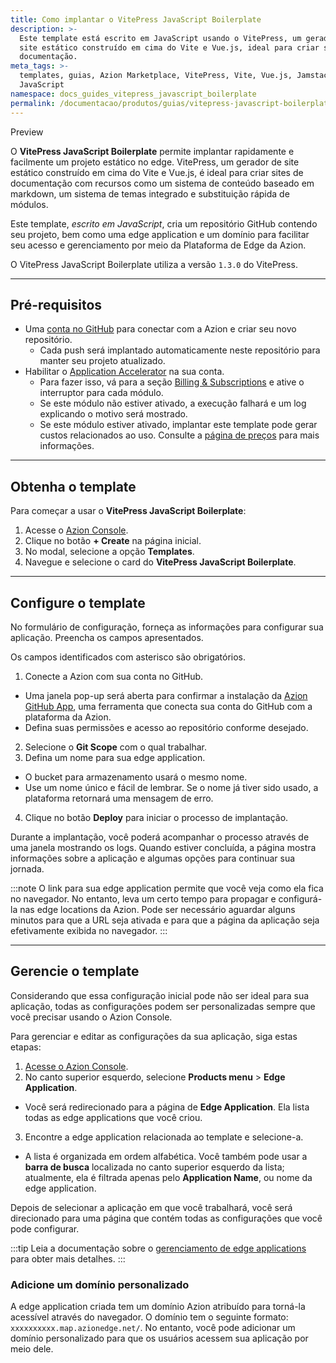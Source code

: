 ```yaml
---
title: Como implantar o VitePress JavaScript Boilerplate
description: >-
  Este template está escrito em JavaScript usando o VitePress, um gerador de
  site estático construído em cima do Vite e Vue.js, ideal para criar sites de
  documentação.
meta_tags: >-
  templates, guias, Azion Marketplace, VitePress, Vite, Vue.js, Jamstack,
  JavaScript
namespace: docs_guides_vitepress_javascript_boilerplate
permalink: /documentacao/produtos/guias/vitepress-javascript-boilerplate/
---
```



<Tag severity="info" client:only="vue">
Preview
</Tag>

O **VitePress JavaScript Boilerplate** permite implantar rapidamente e facilmente um projeto estático no edge. VitePress, um gerador de site estático construído em cima do Vite e Vue.js, é ideal para criar sites de documentação com recursos como um sistema de conteúdo baseado em markdown, um sistema de temas integrado e substituição rápida de módulos.

Este template, *escrito em JavaScript*, cria um repositório GitHub contendo seu projeto, bem como uma edge application e um domínio para facilitar seu acesso e gerenciamento por meio da Plataforma de Edge da Azion.

O VitePress JavaScript Boilerplate utiliza a versão `1.3.0` do VitePress.

---

## Pré-requisitos

- Uma [conta no GitHub](https://github.com/signup) para conectar com a Azion e criar seu novo repositório.
  - Cada push será implantado automaticamente neste repositório para manter seu projeto atualizado.
- Habilitar o [Application Accelerator](/pt-br/documentacao/produtos/build/edge-application/application-accelerator/) na sua conta.
    - Para fazer isso, vá para a seção [Billing & Subscriptions](/pt-br/documentacao/produtos/guias/billing-and-subscriptions/) e ative o interruptor para cada módulo.
    - Se este módulo não estiver ativado, a execução falhará e um log explicando o motivo será mostrado.
    - Se este módulo estiver ativado, implantar este template pode gerar custos relacionados ao uso. Consulte a [página de preços](/pt-br/documentacao/produtos/precos/) para mais informações.

---

## Obtenha o template

Para começar a usar o **VitePress JavaScript Boilerplate**:

1. Acesse o [Azion Console](/pt-br/documentacao/produtos/guias/como-acessar-o-rtm/).
2. Clique no botão **+ Create** na página inicial.
3. No modal, selecione a opção **Templates**.
4. Navegue e selecione o card do **VitePress JavaScript Boilerplate**.

---

## Configure o template

No formulário de configuração, forneça as informações para configurar sua aplicação. Preencha os campos apresentados.

Os campos identificados com asterisco são obrigatórios.

1. Conecte a Azion com sua conta no GitHub.
- Uma janela pop-up será aberta para confirmar a instalação da [Azion GitHub App](/pt-br/documentacao/produtos/guias/azion-github-app/), uma ferramenta que conecta sua conta do GitHub com a plataforma da Azion.
- Defina suas permissões e acesso ao repositório conforme desejado.
2. Selecione o **Git Scope** com o qual trabalhar.
3. Defina um nome para sua edge application.
- O bucket para armazenamento usará o mesmo nome.
- Use um nome único e fácil de lembrar. Se o nome já tiver sido usado, a plataforma retornará uma mensagem de erro.
4. Clique no botão **Deploy** para iniciar o processo de implantação.

Durante a implantação, você poderá acompanhar o processo através de uma janela mostrando os logs. Quando estiver concluída, a página mostra informações sobre a aplicação e algumas opções para continuar sua jornada.

:::note
O link para sua edge application permite que você veja como ela fica no navegador. No entanto, leva um certo tempo para propagar e configurá-la nas edge locations da Azion. Pode ser necessário aguardar alguns minutos para que a URL seja ativada e para que a página da aplicação seja efetivamente exibida no navegador.
:::

---

## Gerencie o template

Considerando que essa configuração inicial pode não ser ideal para sua aplicação, todas as configurações podem ser personalizadas sempre que você precisar usando o Azion Console.

Para gerenciar e editar as configurações da sua aplicação, siga estas etapas:

1. [Acesse o Azion Console](https://console.azion.com).
2. No canto superior esquerdo, selecione **Products menu** > **Edge Application**.
- Você será redirecionado para a página de **Edge Application**. Ela lista todas as edge applications que você criou.
3. Encontre a edge application relacionada ao template e selecione-a.
- A lista é organizada em ordem alfabética. Você também pode usar a **barra de busca** localizada no canto superior esquerdo da lista; atualmente, ela é filtrada apenas pelo **Application Name**, ou nome da edge application.

Depois de selecionar a aplicação em que você trabalhará, você será direcionado para uma página que contém todas as configurações que você pode configurar.

:::tip
Leia a documentação sobre o [gerenciamento de edge applications](/pt-br/documentacao/produtos/build/edge-application/primeiros-passos/) para obter mais detalhes.
:::

### Adicione um domínio personalizado

A edge application criada tem um domínio Azion atribuído para torná-la acessível através do navegador. O domínio tem o seguinte formato: `xxxxxxxxxx.map.azionedge.net/`. No entanto, você pode adicionar um domínio personalizado para que os usuários acessem sua aplicação por meio dele.


<LinkButton link="/pt-br/documentacao/produtos/guias/configurar-dominio/" label="Consulte o guia para configurar domínios" severity="secondary" /> 
